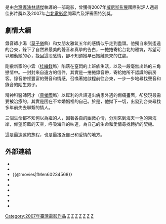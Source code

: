 {{Infobox Film 
| color = #E6E6FA
 | name = 最遙遠的距離
 | original_name = ''{{lang|en|The Most Distant Course}}''
 | image = The Most Distant Course.jpg
 | caption = 最遙遠的距離
 | director = [[林靖傑|林靖傑]] 
 | writer = 林靖傑
 | producer_2 = 林靖傑
 | 統籌 = [[湯湘竹|湯湘竹]]
 | starring = [[桂綸鎂|桂綸鎂]]<br />[[莫子儀|莫子儀]]<br />[[賈孝國|賈孝國]]
 | studio = 安樂影片有限公司
 | producer = 李亞梅
 | editing = 陳曉東、廖慶松
 | cinematography = 楊渭漢、宋文忠
 | maintheme = 
 | endtheme = 〈最最遙遠的路〉／[[胡德夫|胡德夫]]
 | music = [[鄭捷任|鄭捷任]]
 | distributor = {{flagicon|Taiwan}} 七霞電影有限公司
 | budget = [[新台幣|新台幣]] 1100萬
 | gross = [[新台幣|新台幣]] 626萬
 | released = {{Film date|2007|11|2|臺灣|2008|3|17|香港}}
 | runtime = 118 分鐘
 | country = {{台灣電影產地}}
 | language = 華語
 | imdb_id = tt1094291
 | website = [http://distant2007.pixnet.net/blog 電影《最遙遠的距離》官方部落格]
 | }}

{{engname|《最遙遠的距離》|''The Most Distant Course''}}是由[[台灣|台灣]][[導演|導演]][[林靖傑|林靖傑]]執導的一部電影，曾獲得2007年[[威尼斯影展|威尼斯影展]]國際影評人週最佳影片獎以及2007年[[台北電影節|台北電影節]]開幕片及評審團特別獎。

==劇情大綱==
錄音師小湯（[[莫子儀|莫子儀]]飾）和女朋友雅筑五年的感情似乎走到盡頭。他獨自來到遙遠的台東，錄下了自然界最美的聲音和真摰的告白，一捲捲寄給台北的雅筑，希望可以觸動她的心，挽回這段感情，卻不知道她早已搬離原來的住處。

剛搬新家的小雲（[[桂綸鎂|桂綸鎂]]飾）陷落在窒悶的上班族生活，以及一段毫無出路的三角戀情中。一封封來自遠方的信件，其實是一捲捲錄音帶，寄給她所不認識的前房客。錄音帶裡豐富的聲音和情感，召喚著她啟程前往台東，一步一步地尋找聲音和錄音的陌生男子。

精神科醫師阿才（[[賈孝國|賈孝國]]飾）以犀利的言語道出病患外遇的傷痛畫面，卻發現最需要被治療的，其實是困在不幸婚姻裡的自己。於是，他拋下一切，出發到台東尋找多年前失去聯繫的情人。

三個生命都不知何以為繼的人，因著各自的幽微心情，分別來到海天一色的東海岸，仰望蔚藍的天空，呼吸海洋的味道，為自己的生命和愛情尋找轉折的契機。

這是最遙遠的旅程，也是最接近自己和愛情的地方。

==外部連結==
*{{Yahoomovie id|2383}}
*{{MSN movie|260}}
*{{@movies|fMen60234568}}
*{{douban}}
*{{Mtime|49261}}
*{{Amg movie|427574}}
*{{rotten-tomatoes|zui-yao-yuan-de-ju-li-the-most-distant-course}}
*{{hkmdb title|13017}}
*{{imdb title|1094291}}

[[Category:2007年臺灣電影作品|Category:2007年臺灣電影作品]]
[[Category:台灣愛情片|Z]]
[[Category:台灣劇情片|Z]]
[[Category:台東縣背景電影|Z]]
[[Category:花蓮縣背景電影|Z]]
[[Category:台北市背景電影|Z]]
[[Category:金馬獎最佳音效獲獎電影|Z]]
[[Category:2007年劇情片|Z]]